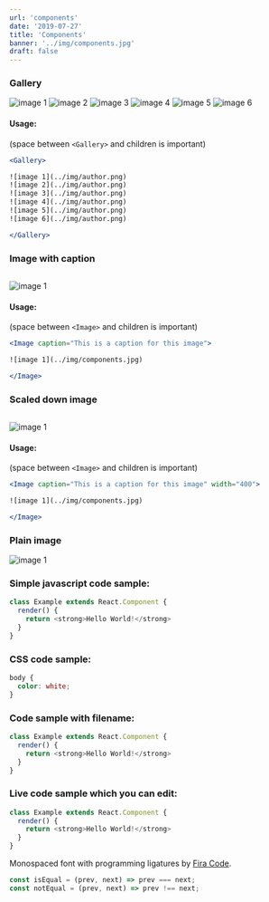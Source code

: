 ```yaml
---
url: 'components'
date: '2019-07-27'
title: 'Components'
banner: '../img/components.jpg'
draft: false
---
```


### Gallery

<Gallery>

![image 1](../img/author.png)
![image 2](../img/author.png)
![image 3](../img/author.png)
![image 4](../img/author.png)
![image 5](../img/author.png)
![image 6](../img/author.png)

</Gallery>

#### Usage:
(space between `<Gallery>` and children is important)

```jsx
<Gallery>

![image 1](../img/author.png)
![image 2](../img/author.png)
![image 3](../img/author.png)
![image 4](../img/author.png)
![image 5](../img/author.png)
![image 6](../img/author.png)

</Gallery>
```


### Image with caption

<Image caption="This is a caption for this image">

![image 1](../img/components.jpg)

</Image>

#### Usage:
(space between `<Image>` and children is important)

```jsx
<Image caption="This is a caption for this image">

![image 1](../img/components.jpg)

</Image>
```

### Scaled down image

<Image caption="This is a caption for this image" width="400">

![image 1](../img/components.jpg)

</Image>

#### Usage:
(space between `<Image>` and children is important)

```jsx
<Image caption="This is a caption for this image" width="400">

![image 1](../img/components.jpg)

</Image>
```

### Plain image

![image 1](../img/components.jpg)

### Simple javascript code sample:

```js
class Example extends React.Component {
  render() {
    return <strong>Hello World!</strong>
  }
}
```

### CSS code sample:

```css
body {
  color: white;
}
```

### Code sample with filename:

```jsx!example.js
class Example extends React.Component {
  render() {
    return <strong>Hello World!</strong>
  }
}
```

### Live code sample which you can edit:

```.jsx!example.js
class Example extends React.Component {
  render() {
    return <strong>Hello World!</strong>
  }
}
```

Monospaced font with programming ligatures by [Fira Code](https://github.com/tonsky/FiraCode).

```js
const isEqual = (prev, next) => prev === next;
const notEqual = (prev, next) => prev !== next;
```
